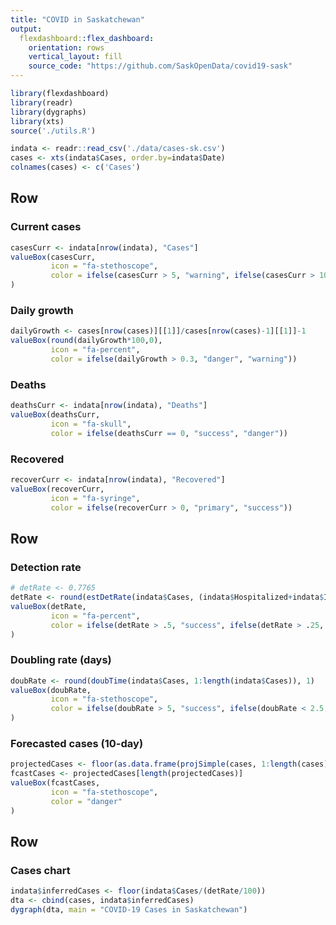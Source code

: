 ```yaml
---
title: "COVID in Saskatchewan"
output: 
  flexdashboard::flex_dashboard:
    orientation: rows
    vertical_layout: fill
    source_code: "https://github.com/SaskOpenData/covid19-sask"
---
```


```r
library(flexdashboard)
library(readr)
library(dygraphs)
library(xts)
source('./utils.R')

indata <- readr::read_csv('./data/cases-sk.csv')
cases <- xts(indata$Cases, order.by=indata$Date)
colnames(cases) <- c('Cases')
```

Row 
-----------------------------------------------------------------------

### Current cases
```r
casesCurr <- indata[nrow(indata), "Cases"]
valueBox(casesCurr, 
         icon = "fa-stethoscope",
         color = ifelse(casesCurr > 5, "warning", ifelse(casesCurr > 100, "danger", "primary"))
)
```

### Daily growth
```r
dailyGrowth <- cases[nrow(cases)][[1]]/cases[nrow(cases)-1][[1]]-1
valueBox(round(dailyGrowth*100,0), 
         icon = "fa-percent",
         color = ifelse(dailyGrowth > 0.3, "danger", "warning"))
```

### Deaths
```r
deathsCurr <- indata[nrow(indata), "Deaths"]
valueBox(deathsCurr, 
         icon = "fa-skull",
         color = ifelse(deathsCurr == 0, "success", "danger"))
```

### Recovered
```r
recoverCurr <- indata[nrow(indata), "Recovered"]
valueBox(recoverCurr, 
         icon = "fa-syringe",
         color = ifelse(recoverCurr > 0, "primary", "success"))
```


Row 
-----------------------------------------------------------------------

### Detection rate
```r
# detRate <- 0.7765
detRate <- round(estDetRate(indata$Cases, (indata$Hospitalized+indata$ICU))*100,0)
valueBox(detRate, 
         icon = "fa-percent",
         color = ifelse(detRate > .5, "success", ifelse(detRate > .25, "primary", "danger"))
)
```

### Doubling rate (days)
```r
doubRate <- round(doubTime(indata$Cases, 1:length(indata$Cases)), 1)
valueBox(doubRate, 
         icon = "fa-stethoscope",
         color = ifelse(doubRate > 5, "success", ifelse(doubRate < 2.5, "danger", "warning"))
)
```

### Forecasted cases (10-day)
```r
projectedCases <- floor(as.data.frame(projSimple(cases, 1:length(cases))$y)$fit)
fcastCases <- projectedCases[length(projectedCases)]
valueBox(fcastCases, 
         icon = "fa-stethoscope",
         color = "danger"
)
```

Row
-----------------------------------------------------------------------

### Cases chart

```r
indata$inferredCases <- floor(indata$Cases/(detRate/100))
dta <- cbind(cases, indata$inferredCases)
dygraph(dta, main = "COVID-19 Cases in Saskatchewan") 
```



